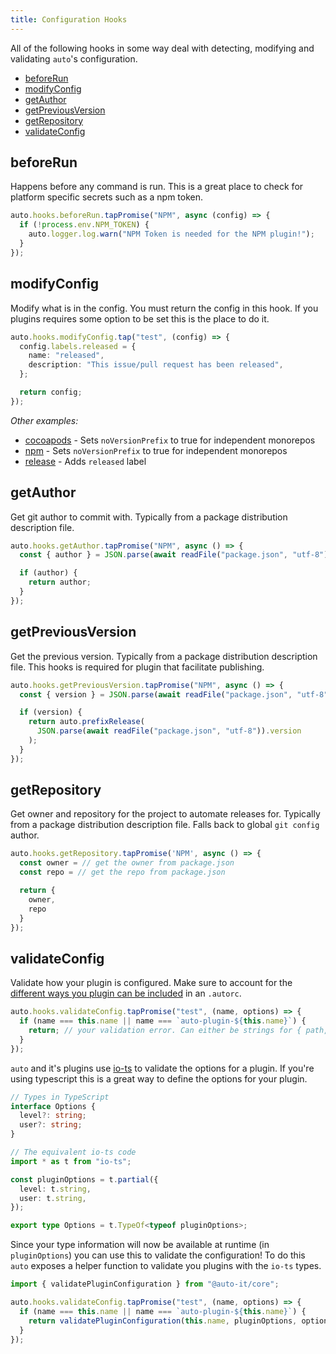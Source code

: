 ```yaml
---
title: Configuration Hooks
---
```


All of the following hooks in some way deal with detecting, modifying and validating `auto`'s configuration.

- [beforeRun](#beforerun)
- [modifyConfig](#modifyconfig)
- [getAuthor](#getauthor)
- [getPreviousVersion](#getpreviousversion)
- [getRepository](#getrepository)
- [validateConfig](#validateconfig)

## beforeRun

Happens before any command is run.
This is a great place to check for platform specific secrets such as a npm token.

```ts
auto.hooks.beforeRun.tapPromise("NPM", async (config) => {
  if (!process.env.NPM_TOKEN) {
    auto.logger.log.warn("NPM Token is needed for the NPM plugin!");
  }
});
```

## modifyConfig

Modify what is in the config.
You must return the config in this hook.
If you plugins requires some option to be set this is the place to do it.

```ts
auto.hooks.modifyConfig.tap("test", (config) => {
  config.labels.released = {
    name: "released",
    description: "This issue/pull request has been released",
  };

  return config;
});
```

_Other examples:_

- [cocoapods](../generated/cocoapods) - Sets `noVersionPrefix` to true for independent monorepos
- [npm](../generated/npm) - Sets `noVersionPrefix` to true for independent monorepos
- [release](../generated/release) - Adds `released` label

## getAuthor

Get git author to commit with.
Typically from a package distribution description file.

```ts
auto.hooks.getAuthor.tapPromise("NPM", async () => {
  const { author } = JSON.parse(await readFile("package.json", "utf-8"));

  if (author) {
    return author;
  }
});
```

## getPreviousVersion

Get the previous version.
Typically from a package distribution description file.
This hooks is required for plugin that facilitate publishing.

```ts
auto.hooks.getPreviousVersion.tapPromise("NPM", async () => {
  const { version } = JSON.parse(await readFile("package.json", "utf-8"));

  if (version) {
    return auto.prefixRelease(
      JSON.parse(await readFile("package.json", "utf-8")).version
    );
  }
});
```

## getRepository

Get owner and repository for the project to automate releases for.
Typically from a package distribution description file.
Falls back to global `git config` author.

```ts
auto.hooks.getRepository.tapPromise('NPM', async () => {
  const owner = // get the owner from package.json
  const repo = // get the repo from package.json

  return {
    owner,
    repo
  }
});
```

## validateConfig

Validate how your plugin is configured.
Make sure to account for the [different ways you plugin can be included](../configuration/plugins#plugin-declaration) in an `.autorc`.

```ts
auto.hooks.validateConfig.tapPromise("test", (name, options) => {
  if (name === this.name || name === `auto-plugin-${this.name}`) {
    return; // your validation error. Can either be strings for { path, expectedType, value }
  }
});
```

`auto` and it's plugins use [io-ts](https://github.com/gcanti/io-ts) to validate the options for a plugin.
If you're using typescript this is a great way to define the options for your plugin.

```ts
// Types in TypeScript
interface Options {
  level?: string;
  user?: string;
}

// The equivalent io-ts code
import * as t from "io-ts";

const pluginOptions = t.partial({
  level: t.string,
  user: t.string,
});

export type Options = t.TypeOf<typeof pluginOptions>;
```

Since your type information will now be available at runtime (in `pluginOptions`) you can use this to validate the configuration!
To do this `auto` exposes a helper function to validate you plugins with the `io-ts` types.

```ts
import { validatePluginConfiguration } from "@auto-it/core";

auto.hooks.validateConfig.tapPromise("test", (name, options) => {
  if (name === this.name || name === `auto-plugin-${this.name}`) {
    return validatePluginConfiguration(this.name, pluginOptions, options);
  }
});
```
